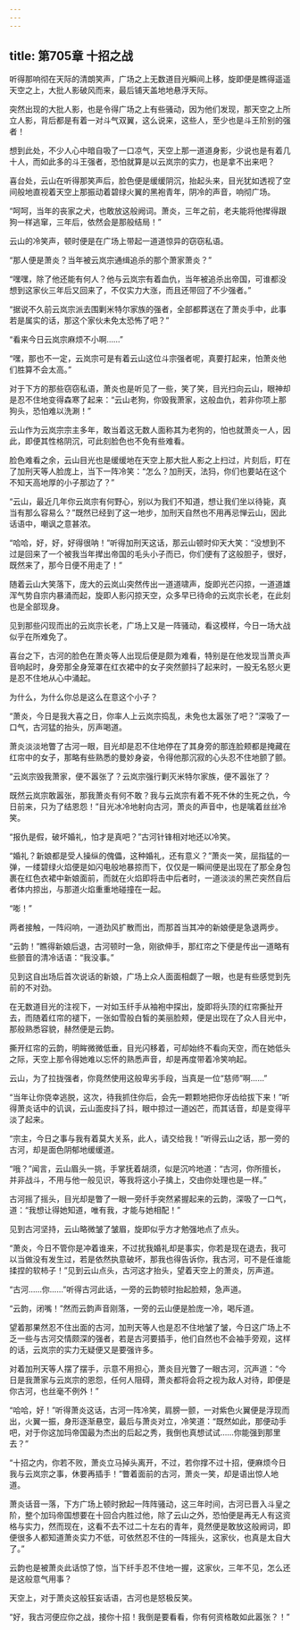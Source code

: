 ```yaml
---
---
---
```

title: 第705章 十招之战
---



听得那响彻在天际的清朗笑声，广场之上无数道目光瞬间上移，旋即便是瞧得遥遥天空之上，大批人影破风而来，最后铺天盖地地悬浮天际。

突然出现的大批人影，也是令得广场之上有些骚动，因为他们发现，那天空之上所立人影，背后都是有着一对斗气双翼，这么说来，这些人，至少也是斗王阶别的强者！

想到此处，不少人心中暗自吸了一口凉气，天空上那一道道身影，少说也是有着几十人，而如此多的斗王强者，恐怕就算是以云岚宗的实力，也是拿不出来吧？

喜台处，云山在听得那笑声后，脸色便是缓缓阴沉，抬起头来，目光犹如透视了空间般地直视着天空上那振动着碧绿火翼的黑袍青年，阴冷的声音，响彻广场。

“呵呵，当年的丧家之犬，也敢放这般阙词。萧炎，三年之前，老夫能将他撵得跟狗一样逃窜，三年后，依然会是那般结局！”

云山的冷笑声，顿时便是在广场上带起一道道惊异的窃窃私语。

“那人便是萧炎？当年被云岚宗通缉追杀的那个萧家萧炎？”

“嘿嘿，除了他还能有何人？他与云岚宗有着血仇，当年被追杀出帝国，可谁都没想到这家伙三年后又回来了，不仅实力大涨，而且还带回了不少强者。”

“据说不久前云岚宗派去围剿米特尔家族的强者，全部都葬送在了萧炎手中，此事若是属实的话，那这个家伙未免太恐怖了吧？”

“看来今日云岚宗麻烦不小啊……”

“嘿，那也不一定，云岚宗可是有着云山这位斗宗强者呢，真要打起来，怕萧炎他们胜算不会太高。”

对于下方的那些窃窃私语，萧炎也是听见了一些，笑了笑，目光扫向云山，眼神却是忍不住地变得森寒了起来：“云山老狗，你毁我萧家，这般血仇，若非你项上那狗头，恐怕难以洗涮！”

云山作为云岚宗宗主多年，敢当着这无数人面称其为老狗的，怕也就萧炎一人，因此，即便其性格阴沉，可此刻脸色也不免有些难看。

脸色难看之余，云山目光也是缓缓地在天空上那大批人影之上扫过，片刻后，盯在了加刑天等人脸庞上，当下一阵冷笑：“怎么？加刑天，法犸，你们也要站在这个不知天高地厚的小子那边了？”

“云山，最近几年你云岚宗有何野心，别以为我们不知道，想让我们坐以待毙，真当有那么容易么？”既然已经到了这一地步，加刑天自然也不用再忌惮云山，因此话语中，嘲讽之意甚浓。

“哈哈，好，好，好得很呐！”听得加刑天这话，那云山顿时仰天大笑：“没想到不过是回来了一个被我当年撵出帝国的毛头小子而已，你们便有了这般胆子，很好，既然来了，那今日便不用走了！”

随着云山大笑落下，庞大的云岚山突然传出一道道啸声，旋即光芒闪掠，一道道雄浑气势自宗内暴涌而起，旋即人影闪掠天空，众多早已待命的云岚宗长老，在此刻也是全部现身。

见到那些闪现而出的云岚宗长老，广场上又是一阵骚动，看这模样，今日一场大战似乎在所难免了。

喜台之下，古河的脸色在萧炎等人出现后便是颇为难看，特别是在他发现当萧炎声音响起时，身旁那全身笼罩在红衣裙中的女子突然颤抖了起来时，一股无名怒火更是忍不住地从心中涌起。

为什么，为什么你总是这么在意这个小子？

“萧炎，今日是我大喜之日，你率人上云岚宗捣乱，未免也太嚣张了吧？”深吸了一口气，古河猛的抬头，厉声喝道。

萧炎淡淡地瞥了古河一眼，目光却是忍不住地停在了其身旁的那连脸颊都是掩藏在红帘中的女子，那略有些熟悉的曼妙身姿，令得他那沉寂的心头忍不住地颤了颤。

“云岚宗毁我萧家，便不嚣张了？云岚宗强行剿灭米特尔家族，便不嚣张了？

既然云岚宗敢嚣张，那我萧炎有何不敢？我与云岚宗有着不死不休的生死之仇，今日前来，只为了结恩怨！”目光冰冷地射向古河，萧炎的声音中，也是噙着丝丝冷笑。

“报仇是假，破坏婚礼，怕才是真吧？”古河针锋相对地还以冷笑。

“婚礼？新娘都是受人操纵的傀儡，这种婚礼，还有意义？”萧炎一笑，屈指猛的一弹，一缕碧绿火焰便是如闪电般地暴掠而下，仅仅是一瞬间便是出现在了那全身包裹在红色衣裙中新娘面前，而就在火焰即将击中后者时，一道淡淡的黑芒突然自后者体内掠出，与那道火焰重重地碰撞在一起。

“嘭！”

两者接触，一阵闷响，一道劲风扩散而出，而那首当其冲的新娘便是急退两步。

“云韵！”瞧得新娘后退，古河顿时一急，刚欲伸手，那红帘之下便是传出一道略有些颤音的清冷话语：“我没事。”

见到这自出场后首次说话的新娘，广场上众人面面相觑了一眼，也是有些感觉到先前的不对劲。

在无数道目光的注视下，一对如玉纤手从袖袍中探出，旋即将头顶的红帘撕扯开去，而随着红帘的褪下，一张如雪般白皙的美丽脸颊，便是出现在了众人目光中，那般熟悉容貌，赫然便是云韵。

撕开红帘的云韵，明眸微微低垂，目光闪移着，可却始终不看向天空，而在她低头之际，天空上那令得她难以忘怀的熟悉声音，却是再度带着冷笑响起。

云山，为了拉拢强者，你竟然使用这般卑劣手段，当真是一位“慈师”啊……”

“当年让你侥幸逃脱，这次，待我抓住你后，会先一颗颗地把你牙齿给拔下来！”听得萧炎话中的讥讽，云山面皮抖了抖，眼中掠过一道凶芒，而其话音，却是变得平淡了起来。

“宗主，今日之事与我有着莫大关系，此人，请交给我！”听得云山之话，那一旁的古河，却是面色阴郁地缓缓道。

“哦？”闻言，云山眉头一挑，手掌抚着胡须，似是沉吟地道：“古河，你所擅长，并非战斗，不用与他一般见识，等我将这小子擒上，交由你处理也是一样。”

古河摇了摇头，目光却是瞥了一眼一旁纤手突然紧握起来的云韵，深吸了一口气，道：“我想让得她知道，唯有我，才能与她相配！”

见到古河坚持，云山略微皱了皱眉，旋即似乎方才勉强地点了点头。

“萧炎，今日不管你是冲着谁来，不过扰我婚礼却是事实，你若是现在退去，我可以当做没有发生过，若是依然执意破坏，那我也得告诉你，我古河，可不是任谁能揉捏的软柿子！”见到云山点头，古河这才抬头，望着天空上的萧炎，厉声道。

“古河……你……”听得古河此话，一旁的云韵顿时抬起脸颊，急声道。

“云韵，闭嘴！”然而云韵声音刚落，一旁的云山便是脸庞一冷，喝斥道。

望着那果然忍不住出面的古河，加刑天等人也是忍不住地皱了皱，今日这广场上不乏一些与古河交情颇深的强者，若是古河要插手，他们自然也不会袖手旁观，这样的话，云岚宗的实力无疑便又是要强许多。

对着加刑天等人摆了摆手，示意不用担心，萧炎目光瞥了一眼古河，沉声道：“今日是我萧家与云岚宗的恩怨，任何人阻碍，萧炎都将会将之视为敌人对待，即便是你古河，也丝毫不例外！”

“哈哈，好！”听得萧炎这话，古河一阵冷笑，肩膀一颤，一对紫色火翼便是浮现而出，火翼一振，身形逐渐悬空，最后与萧炎对立，冷笑道：“既然如此，那便动手吧，对于你这加玛帝国最为杰出的后起之秀，我倒也真想试试……你能强到那里去？”

“十招之内，你若不败，萧炎立马掉头离开，不过，若你撑不过十招，便麻烦今日我与云岚宗之事，休要再插手！”瞥着面前的古河，萧炎一笑，却是语出惊人地道。

萧炎话音一落，下方广场上顿时掀起一阵阵骚动，这三年时间，古河已晋入斗皇之阶，整个加玛帝国想要在十回合内胜过他，除了云山之外，恐怕便是再无人有这资格与实力，然而现在，这看不去不过二十左右的青年，竟然便是敢放这般阙词，即便很多人都知道萧炎实力不低，可依然忍不住的一阵摇头，这家伙，也真是太自大了。”

云韵也是被萧炎此话惊了惊，当下纤手忍不住地一握，这家伙，三年不见，怎么还是这般意气用事？

天空上，对于萧炎这般狂妄话语，古河也是怒极反笑。

“好，我古河便应你之战，接你十招！我倒是要看看，你有何资格敢如此嚣张？！”
